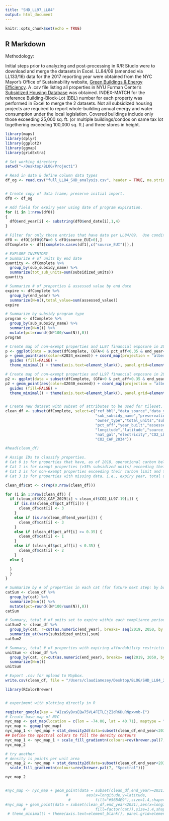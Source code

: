 ```yaml
---
title: "SHD_LL97_LL84"
output: html_document
---
```


```r
knitr::opts_chunk$set(echo = TRUE)
```

## R Markdown

Methodology:

Initial steps prior to analyzing and post-processing in R/R Studio were to download and merge the datasets in Excel.
LL84/09 (amended via LL133/16) data for the 2017 reporting year were obtained from the NYC Mayor's Office of Sustainability website, [Green Buildings & Energy Efficiency](https://www1.nyc.gov/html/gbee/html/plan/ll84_scores.shtml).
A .csv file listing all properties in NYU Furman Center's [Subsidized Housing Database](http://coredata.nyc/) was obtained.
INDEX-MATCH for the reference Building-Block-Lot (BBL) number for each property was performed in Excel to merge the 2 datasets.  Not all subsidized housing projects are required to report whole-building annual energy and water consumption under the local legislation.  Covered buildings include only those exceeding 25,000 sq. ft. (or multiple buildings/condos on same tax lot togethering exceeding 100,000 sq. ft.) and three stores in height.

```r
library(maps)
library(dplyr)
library(ggplot2)
library(ggmap)
library(gridExtra)

# Set working directory
setwd("~/Desktop/BLOG/Project1")

# Read in data & define column data types
df_og <- read.csv("full_LL84_SHD_analysis.csv", header = TRUE, na.strings = "NA", colClasses = c(rep("character",2),"numeric", rep("character",9), rep("numeric",2), "character", rep("numeric",2), rep("character",2), rep("numeric",2), rep("character",4),rep("numeric",4), rep("character",9), rep("numeric",2),rep("character",9), rep("numeric",18), rep("character",2)))


# Create copy of data frame; preserve initial import.
dfO <- df_og

# Add field for expiry year using date of program expiration.
for (i in 1:nrow(dfO))
{
  dfO$end_year[i] <- substring(dfO$end_date[i],1,4)
}

# Filter for only those entries that have data per LL84/09.  Use conditional expressions on GFA and source EUI attributes.
dfO <- dfO[(dfO$GFA>0 & dfO$source_EUI>0),]
dfComplete <- df1[complete.cases(df1[,c("source_EUI")]),]

# EXPLORE INVENTORY
# Summarize # of units by end date
quantity <- dfComplete %>%
  group_by(sub_subsidy_name) %>%
  summarize(tot_sub_units=sum(subsidized_units))
quantity

# Summarize # of properties & assessed value by end date
expire <- dfComplete %>%
  group_by(end_year) %>%
  summarize(N=n(),total_value=sum(assessed_value))
expire

# Summarize by subsidy program type
program <- dfComplete %>%
  group_by(sub_subsidy_name) %>%
  summarize(N=n()) %>%
  mutate(pct=round((N*100/sum(N)),0))
program

# Create map of non-exempt properties and LL97 financial exposure in 2024
p <- ggplot(data = subset(dfComplete, (GFA>0 & pct_aff<0.35 & end_year<2031)), aes(x = longitude, y = latitude))
p + geom_point(aes(color=X2024_exceed)) + coord_map(projection = "albers", lat0=40.5, lat1=50) +
  guides (fill=FALSE) +
  theme_minimal() + theme(axis.text=element_blank(), panel.grid=element_blank(), legend.text=element_text(size=8), legend.title=element_text(size=9), axis.title=element_blank())

# Create map of non-exempt properties and LL97 financial exposure in 2030
p2 <- ggplot(data = subset(dfComplete, (GFA>0 & pct_aff<0.35 & end_year<2031)), aes(x = longitude, y = latitude))
p2 + geom_point(aes(color=X2030_exceed)) + coord_map(projection = "albers", lat0=40.5, lat1=50) +
  guides (fill=FALSE) +
  theme_minimal() + theme(axis.text=element_blank(), panel.grid=element_blank(), legend.text=element_text(size=8), legend.title=element_text(size=9), axis.title=element_blank())


# Create new dataset with subset of attributes to be used for tileset.
clean_df <- subset(dfComplete, select=c("ref_bbl","data_source","data_year","agency_name","project_name",
                                        "sub_subsidy_name","preservation","start_date","end_date","end_year",
                                        "owner_type","total_units","subsidized_units","address",
                                        "pct_aff","year_built","assessed_value","GFA",
                                        "longitude","latitude","source_EUI","site_EUI",
                                        "nat_gal","electricity","CO2_LL97.19","CO2_CAP_2029",
                                        "CO2_CAP_2034"))

#head(clean_df)

# Assign IDs to classify properties.  
# Cat 0 is for properties that have, as of 2018, operational carbon below the LL97/19-set 2024 emissions limit.
# Cat 1 is for exempt properties (>35% subsidized units) exceeding their carbon limit but thus not incurring fines.
# Cat 2 is for non-exempt properties exceeding their carbon limit and thus financially exposed to penalties.
# Cat 3 is for properties with missing data, i.e., expiry year, total unit/subsidized unit count.

clean_df$cat <- c(rep(0,nrow(clean_df)))

for (i in 1:nrow(clean_df)) {
  if (clean_df$CO2_CAP_2029[i] < clean_df$CO2_LL97.19[i]) {
    if (is.na(clean_df$pct_aff[i])) {
      clean_df$cat[i] <- 3
    }
    else if (is.na(clean_df$end_year[i])) {
      clean_df$cat[i] <- 3
    }
    else if (clean_df$pct_aff[i] >= 0.35) {
      clean_df$cat[i] <- 1
    }
    else if (clean_df$pct_aff[i] < 0.35) {
      clean_df$cat[i] <- 2
    }
  else {
    
  }
  }
}

# Summarize by # of properties in each cat (for future next step: by borough)
catSum <- clean_df %>%
  group_by(cat) %>%
  summarize(N=n()) %>%
  mutate(pct=round((N*100/sum(N)),0))
catSum

# Summary, total # of units set to expire within each compliance period.  Grouped by operational carbon performance
catSum2 <- clean_df %>%
  group_by(cat, r=cut(as.numeric(end_year), breaks= seq(2019, 2050, by = 5))) %>%
  summarize_at(vars(subsidized_units),sum)
catSum2

# Summary, total # of properties with expiring affordability restrictions within each compliance period.  Grouped by operational carbon performance
unitSum <- clean_df %>%
  group_by(cat, gr=cut(as.numeric(end_year), breaks= seq(2019, 2050, by = 5))) %>%
  summarize(N=n())
unitSum

# Export .csv for upload to Mapbox.
write.csv(clean_df, file = "/Users/claudiamezey/Desktop/BLOG/SHD_LL84_2017_inv.csv") 

```

```r
library(RColorBrewer)


# experiment with plotting directly in R

register_google(key = "AIzaSyBvsEQw75VL4FETLEjZIdRKDuRNpxwnb-I")
# Create base map of NYC
nyc_map <- get_map(location = c(lon = -74.00, lat = 40.71), maptype = "satellite", zoom = 11, color="bw")
nyc_map <- ggmap(nyc_map)
nyc_map_1 <- nyc_map + stat_density2d(data=subset(clean_df,end_year<2031 & cat!=0), aes(x=longitude, y=latitude, fill=..level.., alpha=..level..), geom="polygon")
## Define the spectral colors to fill the density contours
nyc_map_1 <- nyc_map_1 + scale_fill_gradientn(colours=rev(brewer.pal(7, "Spectral")))
nyc_map_2

# try another
# density is points per unit area
nyc_map_2 <- nyc_map + stat_density2d(data=subset(clean_df,end_year<2031 & cat==1), aes(x=longitude, y=latitude, fill=..level.., alpha=..level..), geom="polygon") +
  scale_fill_gradientn(colours=rev(brewer.pal(7, "Spectral")))

nyc_map_2


#nyc_map <- nyc_map + geom_point(data = subset(clean_df,end_year>=2031),
                           #        aes(x=longitude,y=latitude,
                            #           fill="#56B4E9"),size=1.4,shape=21,stroke=0.2,color="black")
#nyc_map + geom_point(data = subset(clean_df,end_year<2031),aes(x=longitude,y=latitude,
        #                               fill=factor(cat)),size=1.4,shape=21,stroke=0.2,color="black") +
 # theme_minimal() + theme(axis.text=element_blank(), panel.grid=element_blank(), legend.text=element_text(size=8), legend.title=element_text(size=9), axis.title=element_blank()) + scale_fill_manual(values=c("#56B4E9","#E69F00","#c92614"))

```


